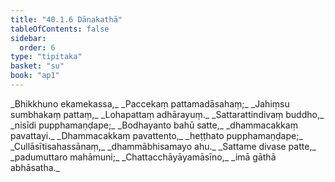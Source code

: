```yaml
---
title: "40.1.6 Dānakathā"
tableOfContents: false
sidebar:
  order: 6
type: "tipitaka"
basket: "su"
book: "ap1"
---
```



<DynamicBreadcrumb />

<Division number="66" book="ap1" bookNo="20" page="356">

<Paragraph number="4363" type="verses" book="ap1">
_Bhikkhuno ekamekassa,_  
_Paccekaṃ pattamadāsahaṃ;_  
_Jahiṃsu sumbhakaṃ pattaṃ,_  
_Lohapattaṃ adhārayuṃ._  

</Paragraph>

</Division>
<Division number="67" book="ap1" bookNo="20" page="356">

<Paragraph number="4364" type="verses" book="ap1">
_Sattarattindivaṃ buddho,_  
_nisīdi pupphamaṇḍape;_  
_Bodhayanto bahū satte,_  
_dhammacakkaṃ pavattayi._  

</Paragraph>

</Division>
<Division number="68" book="ap1" bookNo="20" page="356">

<Paragraph number="4365" type="verses" book="ap1">
_Dhammacakkaṃ pavattento,_  
_heṭṭhato pupphamaṇḍape;_  
_Cullāsītisahassānaṃ,_  
_dhammābhisamayo ahu._  

</Paragraph>

</Division>
<Division number="69" book="ap1" bookNo="20" page="356">

<Paragraph number="4366" type="verses" book="ap1">
_Sattame divase patte,_  
_padumuttaro mahāmuni;_  
_Chattacchāyāyamāsīno,_  
_imā gāthā abhāsatha._
</Paragraph>
</Division>